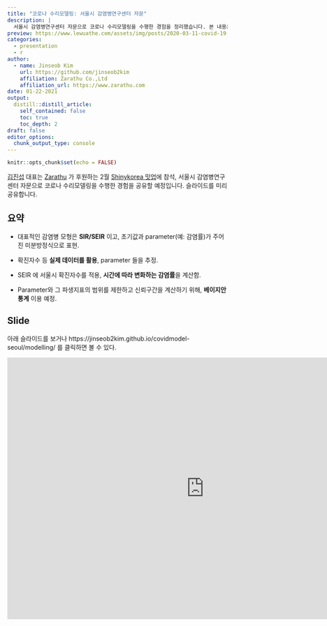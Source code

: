 ```yaml
---
title: "코로나 수리모델링: 서울시 감염병연구센터 자문"
description: |
  서울시 감염병연구센터 자문으로 코로나 수리모델링을 수행한 경험을 정리했습니다. 본 내용은 2월 Shinykorea 밋업에서 발표할 예정입니다.
preview: https://www.lewuathe.com/assets/img/posts/2020-03-11-covid-19-dynamics-with-sir-model/sir.png
categories:
  - presentation
  - r
author:
  - name: Jinseob Kim
    url: https://github.com/jinseob2kim
    affiliation: Zarathu Co.,Ltd
    affiliation_url: https://www.zarathu.com
date: 01-22-2021
output:
  distill::distill_article:
    self_contained: false
    toc: true
    toc_depth: 2
draft: false
editor_options: 
  chunk_output_type: console
---
```


<style type="text/css">
details:hover { cursor: pointer }
</style>



```r
knitr::opts_chunk$set(echo = FALSE)
```

[김진섭](https://github.com/jinseob2kim) 대표는 [Zarathu](https://www.zarathu.com) 가 후원하는 2월 [Shinykorea 밋업](https://github.com/shinykorea/Meetup)에 참석, 서울시 감염병연구센터 자문으로 코로나 수리모델링을 수행한 경험을 공유할 예정입니다. 슬라이드를 미리 공유합니다. 



## 요약

* 대표적인 감염병 모형은 **SIR/SEIR** 이고, 초기값과 parameter(예: 감염률)가 주어진 미분방정식으로 표현.


* 확진자수 등 **실제 데이터를 활용**, parameter 들을 추정.


* SEIR 에 서울시 확진자수를 적용, **시간에 따라 변화하는 감염률**을 계산함.


* Parameter와 그 파생지표의 범위를 제한하고 신뢰구간을 계산하기 위해, **베이지안통계** 이용 예정. 



## Slide

아래 슬라이드를 보거나 https://jinseob2kim.github.io/covidmodel-seoul/modelling/ 를 클릭하면 볼 수 있다.

<iframe src="https://jinseob2kim.github.io/covidmodel-seoul/modelling/" width="900" height="600" style="border: none;"></iframe>

